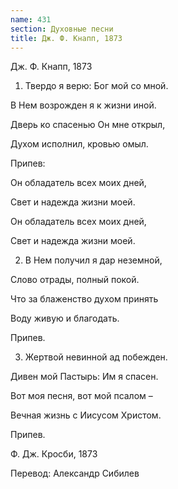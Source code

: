 ```yaml
---
name: 431
section: Духовные песни
title: Дж. Ф. Кнапп, 1873
---
```

Дж. Ф. Кнапп, 1873


1. Твердо я верю: Бог мой со мной.

В Нем возрожден я к жизни иной.

Дверь ко спасенью Он мне открыл,

Духом исполнил, кровью омыл.


Припев:

Он обладатель всех моих дней,

Свет и надежда жизни моей.

Он обладатель всех моих дней,

Свет и надежда жизни моей.


2. В Нем получил я дар неземной,

Слово отрады, полный покой.

Что за блаженство духом принять

Воду живую и благодать.


Припев.


3. Жертвой невинной ад побежден.

Дивен мой Пастырь: Им я спасен.

Вот моя песня, вот мой псалом –

Вечная жизнь с Иисусом Христом.


Припев.


Ф. Дж. Кросби, 1873

Перевод: Александр Сибилев